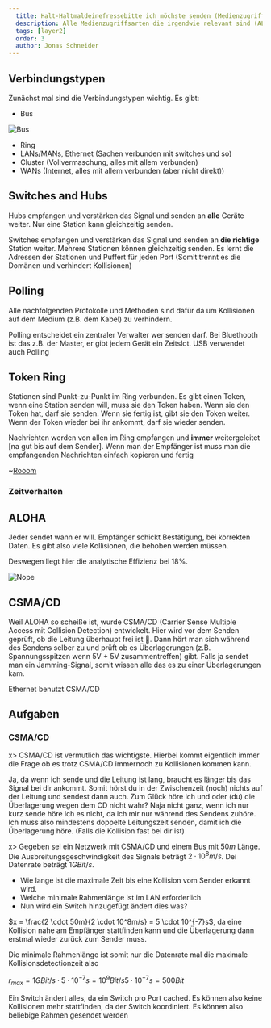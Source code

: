 ```yaml
---
  title: Halt-Haltmaldeinefressebitte ich möchste senden (Medienzugriff)
  description: Alle Medienzugriffsarten die irgendwie relevant sind (ALOHA, Token Ring, CSMA/CD)
  tags: [layer2]
  order: 3
  author: Jonas Schneider
---
```


## Verbindungstypen

Zunächst mal sind die Verbindungstypen wichtig.
Es gibt:

- Bus

![Bus](https://media0.giphy.com/media/v1.Y2lkPTc5MGI3NjExZzg5dHI0cTM2ZWd6emR6ejl2NWtzem93aWcydnFqOXZtbW95aXJuZSZlcD12MV9pbnRlcm5hbF9naWZfYnlfaWQmY3Q9Zw/CEyKnXJ02b0qI/giphy.gif)

- Ring
- LANs/MANs, Ethernet (Sachen verbunden mit switches und so)
- Cluster (Vollvermaschung, alles mit allem verbunden)
- WANs (Internet, alles mit allem verbunden (aber nicht direkt))

## Switches and Hubs

Hubs empfangen und verstärken das Signal und senden an **alle** Geräte weiter. Nur eine Station kann gleichzeitig senden.

Switches empfangen und verstärken das Signal und senden an **die richtige** Station weiter. Mehrere Stationen können gleichzeitig senden.
Es lernt die Adressen der Stationen und Puffert für jeden Port (Somit trennt es die Domänen und verhindert Kollisionen)

## Polling

Alle nachfolgenden Protokolle und Methoden sind dafür da um Kollisionen auf dem Medium (z.B. dem Kabel) zu verhindern.

Polling entscheidet ein zentraler Verwalter wer senden darf. Bei Bluethooth ist das z.B. der Master, er gibt jedem Gerät ein Zeitslot. USB verwendet auch Polling

## Token Ring

Stationen sind Punkt-zu-Punkt im Ring verbunden. Es gibt einen Token, wenn eine Station senden will, muss sie den Token haben.
Wenn sie den Token hat, darf sie senden. Wenn sie fertig ist, gibt sie den Token weiter. Wenn der Token wieder bei ihr ankommt, darf sie wieder senden.

Nachrichten werden von allen im Ring empfangen und **immer** weitergeleitet [na gut bis auf dem Sender]. Wenn man der Empfänger ist muss man die empfangenden Nachrichten einfach kopieren und fertig

~[Rooom](https://media0.giphy.com/media/v1.Y2lkPTc5MGI3NjExcHMydHRpN2I0dzdkank5ajY2NThlMjQ0azdoczBiazBza2FwZWVsZSZlcD12MV9pbnRlcm5hbF9naWZfYnlfaWQmY3Q9Zw/YcFOfbeTcHtVS/giphy.gif)

### Zeitverhalten

## ALOHA

Jeder sendet wann er will. Empfänger schickt Bestätigung, bei korrekten Daten. Es gibt also viele Kollisionen, die behoben werden müssen.

Deswegen liegt hier die analytische Effizienz bei 18%.

![Nope](https://media3.giphy.com/media/v1.Y2lkPTc5MGI3NjExYXNiZWd0MHkyMjg2ZTl2NHV3NmdpMHJzb2Y5a2tyczlyZ3YxOG1udCZlcD12MV9pbnRlcm5hbF9naWZfYnlfaWQmY3Q9Zw/LZQsVAzgB6sE0/giphy.gif)

## CSMA/CD

Weil ALOHA so scheiße ist, wurde CSMA/CD (Carrier Sense Multiple Access mit Collision Detection) entwickelt.
Hier wird vor dem Senden geprüft, ob die Leitung überhaupt frei ist 🤯.
Dann hört man sich während des Sendens selber zu und prüft ob es Überlagerungen (z.B. Spannungsspitzen wenn 5V + 5V zusammentreffen) gibt.
Falls ja sendet man ein Jamming-Signal, somit wissen alle das es zu einer Überlagerungen kam.

Ethernet benutzt CSMA/CD

## Aufgaben

### CSMA/CD

x> CSMA/CD ist vermutlich das wichtigste. Hierbei kommt eigentlich immer die Frage ob es trotz CSMA/CD immernoch zu Kollisionen kommen kann.

<Spoiler>
  Ja, da wenn ich sende und die Leitung ist lang, braucht es länger bis das
  Signal bei dir ankommt. Somit hörst du in der Zwischenzeit (noch) nichts auf
  der Leitung und sendest dann auch. Zum Glück höre ich und oder (du) die
  Überlagerung wegen dem CD nicht wahr? Naja nicht ganz, wenn ich nur kurz sende
  höre ich es nicht, da ich mir nur während des Sendens zuhöre. Ich muss also
  mindestens doppelte Leitungszeit senden, damit ich die Überlagerung höre.
  (Falls die Kollision fast bei dir ist)
</Spoiler>

x> Gegeben sei ein Netzwerk mit CSMA/CD und einem Bus mit $50m$ Länge. Die Ausbreitungsgeschwindigkeit des Signals beträgt $2 \cdot 10^8m/s$. Dei Datenrate beträgt $1 GBit/s$.

- Wie lange ist die maximale Zeit bis eine Kollision vom Sender erkannt wird.
- Welche minimale Rahmenlänge ist im LAN erforderlich
- Nun wird ein Switch hinzugefügt ändert dies was?

<Spoiler>
$x = \frac{2 \cdot 50m}{2 \cdot 10^8m/s} = 5 \cdot 10^{-7}s$, da eine Kollision nahe am Empfänger stattfinden kann und die Überlagerung dann erstmal wieder zurück zum Sender muss.

Die minimale Rahmenlänge ist somit nur die Datenrate mal die maximale Kollisionsdetectionzeit also

$r_{max} = 1 GBit/s \cdot 5 \cdot 10^{-7}s = 10^9 Bit/s 5 \cdot 10^{-7}s = 500 Bit$

Ein Switch ändert alles, da ein Switch pro Port cached. Es können also keine Kollisionen mehr stattfinden, da der Switch koordiniert. Es können also beliebige Rahmen gesendet werden

</Spoiler>
